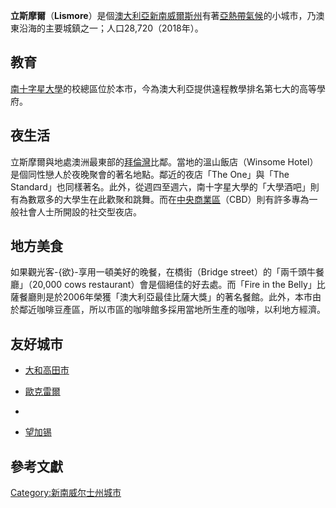 {{noteTA
|T=zh-hans:利斯莫尔; zh-hant:立斯摩爾;
|1=zh-hant:立斯摩爾; zh-hans:利斯莫尔; 
}}
{{Infobox Australian place
| type                     = town
| name                     = Lismore
| state                    = nsw
| image                    = Lismore-NSW-Australia-Aerial-View-2.jpg
| caption                  = 
| image_alt                = 
| relief                   = 
| coordinates              = {{coord|28|49|0|S|153|17|0|E|display=inline,title|dim:100km}}
| pushpin_label_position   = left
| map_alt                  = 
| pop                      = 28,720
| pop_year                 = 2018
| pop_footnotes            = <ref name="census">{{Census 2016 AUS|id=UCL112009|name=Lismore (Urban Centres and Localities)|accessdate=4 November 2017|quick=on}}</ref>
| density                  = 
| density_footnotes        = 
| established              = 1856
| established_footnotes    = 
| abolished                = 
| gazetted                 = 
| postcode                 = 2480
| elevation                = 12
| elevation_footnotes      = 
| area                     = 
| area_footnotes           = 
| timezone                 = 
| utc                      = 
| timezone-dst             = 
| utc-dst                  = 
| dist1                    = 734
| dir1                     = NNE
| location1                = [[悉尼|悉尼]]
| dist2                    = 200
| dir2                     = S
| location2                = [[布里斯班|布里斯班]]
| dist3                    = 46
| dir3                     = SW
| location3                = [[拜倫灣|拜倫灣]]
| lga                      = [[City_of_Lismore|City of Lismore]]
| region                   = 
| county                   = [[Rous_County|Rous]]
| stategov                 = [[Electoral_district_of_Lismore|Lismore]]
| fedgov                   = [[Division_of_Page|Page]]
| url                      = 
| maxtemp                  = 25.5
| maxtemp_footnotes        = 
| mintemp                  = 13.2
| mintemp_footnotes        = 
| rainfall                 = 1343.0
| rainfall_footnotes       = 
| near-n                   = 
| near-ne                  = 
| near-e                   = 
| near-se                  = 
| near-s                   = 
| near-sw                  = 
| near-w                   = 
| near-nw                  = 
| near                     = 
| footnotes                = 
}}
'''立斯摩爾'''（'''Lismore'''）是個[[澳大利亞|澳大利亞]][[新南威爾斯州|新南威爾斯州]]有著[[亞熱帶氣候|亞熱帶氣候]]的小城市，乃澳東沿海的主要城鎮之一；人口28,720（2018年）。

== 教育 ==
[[南十字星大學|南十字星大學]]的校總區位於本市，今為澳大利亞提供遠程教學排名第七大的高等學府。

== 夜生活 ==
立斯摩爾與地處澳洲最東部的[[拜倫灣|拜倫灣]]比鄰。當地的溫山飯店（Winsome Hotel）是個同性戀人於夜晚聚會的著名地點。鄰近的夜店「The One」與「The Standard」也同樣著名。此外，從週四至週六，南十字星大學的「大學酒吧」則有為數眾多的大學生在此歡聚和跳舞。而在[[中央商務區|中央商業區]]（CBD）則有許多專為一般社會人士所開設的社交型夜店。

== 地方美食 ==
如果觀光客-{欲}-享用一頓美好的晚餐，在橋街（Bridge street）的「兩千頭牛餐廳」（20,000 cows restaurant）會是個絕佳的好去處。而「Fire in the Belly」比薩餐廳則是於2006年榮獲「澳大利亞最佳比薩大獎」的著名餐館。此外，本市由於鄰近咖啡豆產區，所以市區的咖啡館多採用當地所生產的咖啡，以利地方經濟。

==友好城市==
* {{JPN}}[[大和高田市|大和高田市]]
* {{USA}}[[歐克雷爾|歐克雷爾]]
* {{IRL}}{{le|利斯莫尔 (沃特福德郡)|Lismore, County Waterford|利斯莫尔}}
* {{IDN}}[[望加锡|望加锡]]

== 參考文獻 ==
<div class="references-small">
<references />
</div>

{{Authority control}}

{{DEFAULTSORT:Lismore}}
[[Category:新南威尔士州城市|Category:新南威尔士州城市]]